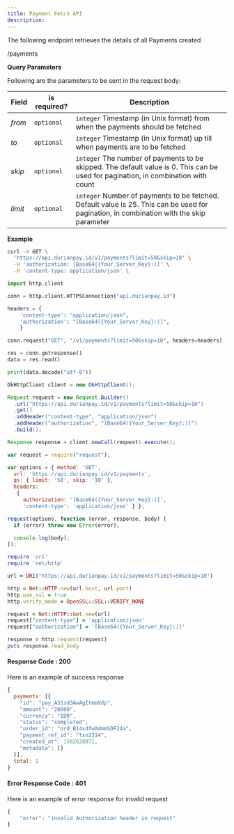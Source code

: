 ```yaml
---
title: Payment Fetch API
description:
---
```


<div class = 'right-component'></div>

<div class = 'left-side'>


The following endpoint retrieves the details of all Payments created

<url get = ""><div class = "ib">/payments</div></url>

</div>

<div class = 'full-side'>

  <div class = 'left-side'>

**Query Parameters**

Following are the parameters to be sent in the request body:

| Field |	is required? |	Description |
| ----- | --------------- | ------------- |
| _from_ |	`optional` |	`integer` Timestamp (in Unix format) from when the payments should be fetched |
| _to_ |	`optional` |	`integer` Timestamp (in Unix format) up till when payments are to be fetched |
| _skip_ |	`optional` |	`integer` The number of payments to be skipped. The default value is 0. This can be used for pagination, in combination with count |
| _limit_ |	`optional` |	`integer` Number of payments to be fetched. Default value is 25. This can be used for pagination, in combination with the skip parameter |

 </div>

<div class = 'right-code'>

**Example**

<MultiCodeBlock>

```bash
curl -X GET \
  'https://api.durianpay.id/v1/payments?limit=50&skip=10' \
  -H 'authorization: [Base64({Your_Server_Key}:)]' \
  -H 'content-type: application/json' \
```

```python
import http.client

conn = http.client.HTTPSConnection("api.durianpay.id")

headers = {
    'content-type': "application/json",
    'authorization': "[Base64({Your_Server_Key}:)]",
    }

conn.request("GET", "/v1/payments?limit=50&skip=10", headers=headers)

res = conn.getresponse()
data = res.read()

print(data.decode("utf-8"))
```

```java
OkHttpClient client = new OkHttpClient();

Request request = new Request.Builder()
  .url("https://api.durianpay.id/v1/payments?limit=50&skip=10")
  .get()
  .addHeader("content-type", "application/json")
  .addHeader("authorization", "[Base64({Your_Server_Key}:)]")
  .build();

Response response = client.newCall(request).execute();
```

```js
var request = require("request");

var options = { method: 'GET',
  url: 'https://api.durianpay.id/v1/payments',
  qs: { limit: '50', skip: '10' },
  headers: 
   { 
     authorization: '[Base64({Your_Server_Key}:)]',
     'content-type': 'application/json' } };

request(options, function (error, response, body) {
  if (error) throw new Error(error);

  console.log(body);
});
```

```ruby
require 'uri'
require 'net/http'

url = URI("https://api.durianpay.id/v1/payments?limit=50&skip=10")

http = Net::HTTP.new(url.host, url.port)
http.use_ssl = true
http.verify_mode = OpenSSL::SSL::VERIFY_NONE

request = Net::HTTP::Get.new(url)
request["content-type"] = 'application/json'
request["authorization"] = '[Base64({Your_Server_Key}:)]'

response = http.request(request)
puts response.read_body
```

</MultiCodeBlock>

</div>

</div> 

<div class = 'right-code ml-60'>

#### Response Code : 200 
Here is an example of success response

```js
{
  payments: [{
    "id": "pay_A31sd3AwAgItmmXdp",
    "amount": "20000",
    "currency": "IDR",
    "status": "completed",
    "order_id": "ord_B14sdfwAdmmSDF24a",
    "payment_ref_id": "txn2314",
    "created_at": 1582628071,
    "metadata": []
  }],
  total: 1
}
```

#### Error Response Code : 401
Here is an example of error response for invalid request

```js
{
    "error": "invalid Authorization header in request"
}
```

</div>
